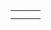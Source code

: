 {{en/Scenarios by size}}

{|
|-
|style="border:none;background:white"|
{{en/Scenario/Italy}}

|style="border:none;background:white"|
{{en/Scenario/Snowy Highlands}}

|style="border:none;background:white"|
{{en/Scenario/Europe}}

|-
|style="border:none;background:white"|
{{en/Scenario/United Kingdom}}

|style="border:none;background:white"|
{{en/Scenario/CarstsMonsterScenario v3}}

|}